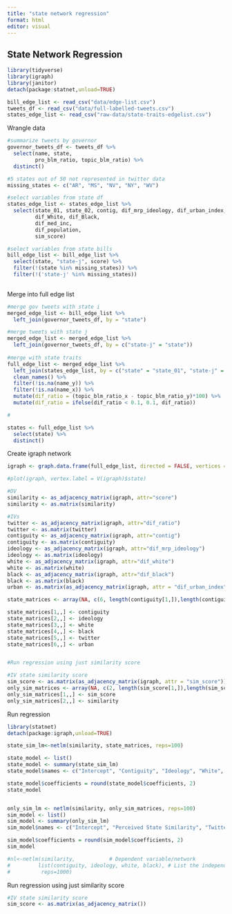```yaml
---
title: "state network regression"
format: html
editor: visual
---
```


## State Network Regression

```r
library(tidyverse)
library(igraph)
library(janitor)
detach(package:statnet,unload=TRUE)

bill_edge_list <- read_csv("data/edge-list.csv")
tweets_df <- read_csv("data/full-labelled-tweets.csv")
states_edge_list <- read_csv("raw-data/state-traits-edgelist.csv")
```

Wrangle data
```r
#summarize tweets by governor
governor_tweets_df <- tweets_df %>% 
  select(name, state, 
         pro_blm_ratio, topic_blm_ratio) %>% 
  distinct() 

#5 states out of 50 not represented in twitter data
missing_states <- c("AR", "MS", "NV", "NY", "WV")

#select variables from state df
states_edge_list <- states_edge_list %>% 
  select(state_01, state_02, contig, dif_mrp_ideology, dif_urban_index, 
         dif_White, dif_Black, 
         dif_med_inc,
         dif_population,
         sim_score)

#select variables from state bills 
bill_edge_list <- bill_edge_list %>% 
  select(state, "state-j", score) %>% 
  filter(!(state %in% missing_states)) %>% 
  filter(!('state-j' %in% missing_states))
  
```

Merge into full edge list
```r
#merge gov tweets with state i 
merged_edge_list <- bill_edge_list %>% 
  left_join(governor_tweets_df, by = "state")  

#merge tweets with state j
merged_edge_list <- merged_edge_list %>% 
  left_join(governor_tweets_df, by = c("state-j" = "state"))
  
#merge with state traits
full_edge_list <- merged_edge_list %>% 
  left_join(states_edge_list, by = c("state" = "state_01", "state-j" = "state_02")) %>% 
  clean_names() %>% 
  filter(!is.na(name_y)) %>% 
  filter(!is.na(name_x)) %>% 
  mutate(dif_ratio = (topic_blm_ratio_x - topic_blm_ratio_y)*100) %>% 
  mutate(dif_ratio = ifelse(dif_ratio < 0.1, 0.1, dif_ratio))

#

states <- full_edge_list %>% 
  select(state) %>% 
  distinct() 

```

Create igraph network
```r
igraph <- graph.data.frame(full_edge_list, directed = FALSE, vertices = states)

#plot(igraph, vertex.label = V(igraph)$state)

#DV
similarity <- as_adjacency_matrix(igraph, attr="score")
similarity <- as.matrix(similarity)

#IVs
twitter <- as_adjacency_matrix(igraph, attr="dif_ratio")
twitter <- as.matrix(twitter)
contiguity <- as_adjacency_matrix(igraph, attr="contig")
contiguity <- as.matrix(contiguity)
ideology <- as_adjacency_matrix(igraph, attr="dif_mrp_ideology")
ideology <- as.matrix(ideology)
white <- as_adjacency_matrix(igraph, attr="dif_white")
white <- as.matrix(white)
black <- as_adjacency_matrix(igraph, attr="dif_black")
black <- as.matrix(black)
urban <- as.matrix(as_adjacency_matrix(igraph, attr = "dif_urban_index"))

state_matrices <- array(NA, c(6, length(contiguity[1,]),length(contiguity[1,]))) 

state_matrices[1,,] <- contiguity
state_matrices[2,,] <- ideology
state_matrices[3,,] <- white
state_matrices[4,,] <- black
state_matrices[5,,] <- twitter
state_matrices[6,,] <- urban


#Run regression using just similarity score

#IV state similarity score
sim_score <- as.matrix(as_adjacency_matrix(igraph, attr = "sim_score"))
only_sim_matrices <- array(NA, c(2, length(sim_score[1,]),length(sim_score[1,])))
only_sim_matrices[1,,] <- sim_score
only_sim_matrices[2,,] <- similarity
```

Run regression
```r
library(statnet)
detach(package:igraph,unload=TRUE)

state_sim_lm<-netlm(similarity, state_matrices, reps=100)

state_model <- list()
state_model <- summary(state_sim_lm)
state_model$names <- c("Intercept", "Contiguity", "Ideology", "White", "Black", "Twitter", "Urban")

state_model$coefficients = round(state_model$coefficients, 2)
state_model


only_sim_lm <- netlm(similarity, only_sim_matrices, reps=100)
sim_model <- list()
sim_model <- summary(only_sim_lm)
sim_model$names <- c("Intercept", "Perceived State Similarity", "Twitter")

sim_model$coefficients = round(sim_model$coefficients, 2)
sim_model

#nl<-netlm(similarity,           # Dependent variable/network
#         list(contiguity, ideology, white, black), # List the independent variables/networks
#          reps=1000) 
```

Run regression using just similarity score
```r
#IV state similarity score
sim_score <- as.matrix(as_adjacency_matrix())
```

